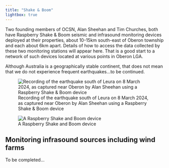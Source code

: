 ```yaml
---
title: "Shake & Boom"
lightbox: true
---
```


::: {.callout-note title="Current status of this initiative"}
Two founding members of OCSN, Alan Sheehan and Tim Churches, both have Raspberry Shake & Boom seismic and infrasound monitoring devices deployed at their properties, about 10-15km south-east of Oberon township and each about 6km apart. Details of how to access the data collected by these two monitoring stations will appear here. That is a good start to a network of such devices located at various points in Oberon LGA.
:::

Although Australia is a geographically stable continent, that does not mean that we do not experience frequent earthquakes...to be continued.

![Recording of the earthquake south of Leura on 8 March 2024, as captured near Oberon by Alan Sheehan using a Raspberry Shake & Boom device](assets/GIK_JWva4AAf-q7.jpeg)

::: {.aside}
![A Raspberry Shake and Boom device](assets/RSNB_1.png)
:::

## Monitoring infrasound sources including wind farms

To be completed...

